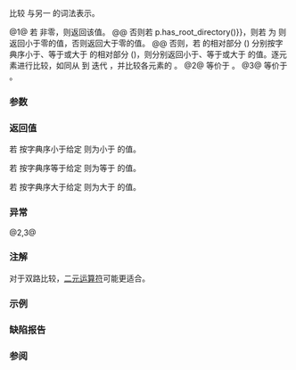 {{cpp/filesystem/path/title|compare}}
{{cpp/filesystem/path/navbar}}
{{dcl begin}}
{{dcl|num=1|since=c++17|1=
int compare( const path&amp; p ) const noexcept;
}}
{{dcl|num=2|since=c++17|1=
int compare( const string_type&amp; str ) const;
int compare( std::basic_string_view&lt;value_type&gt; str ) const;
}}
{{dcl|num=3|since=c++17|1=
int compare( const value_type* s ) const;
}}
{{dcl end}}

比较 {{tt|path}} 与另一 {{tt|path}} 的词法表示。

@1@ 若 {{c|root_name().native().compare(p.root_name().native())}} 非零，则返回该值。
@@ 否则若 {{c|has_root_directory() !{{=}} p.has_root_directory()}}，则若 {{rlpf|has_path|has_root_directory}} 为 {{c|false}} 则返回小于零的值，否则返回大于零的值。
@@ 否则，若 {{tt|path}} 的相对部分 ({{rlpf|relative_path}}) 分别按字典序小于、等于或大于 {{tt|p}} 的相对部分 ({{c|p.relative_path()}})，则分别返回小于、等于或大于 {{math|0}} 的值。逐元素进行比较，如同从{{rlpf|begin}} 到 {{rlpf|begin|end}} 迭代 {{tt|path}}，并比较各元素的 {{rlpf|native}}。
@2@ 等价于 {{c|compare(path(str))}}。
@3@ 等价于 {{c|compare(path(s))}}。

===参数===
{{par begin}}
{{par | p | 要比较的 {{tt|path}}}}
{{par | str | 表示要比较的表示路径的字符串或字符串视图}}
{{par | s | 表示要比较的路径的空终止字符串}}
{{par end}}

===返回值===
若 {{tt|path}} 按字典序小于给定 {{tt|path}} 则为小于 {{math|0}} 的值。

若 {{tt|path}} 按字典序等于给定 {{tt|path}} 则为等于 {{math|0}} 的值。

若 {{tt|path}} 按字典序大于给定 {{tt|path}} 则为大于 {{math|0}} 的值。

===异常===
@2,3@ {{cpp/impldef exception item}}

===注解===
对于双路比较，[[cpp/filesystem/path/operator_cmp|二元运算符]]可能更适合。

===示例===
{{example
|code=
#include &lt;filesystem&gt;
#include &lt;iostream&gt;
#include &lt;string_view&gt;
namespace fs = std::filesystem;

void demo(fs::path p1, fs::path p2, std::string_view msg)
{
    std::cout &lt;&lt; p1;
    const int rc = p1.compare(p2); 
    if (rc &lt; 0)
        std::cout &lt;&lt; " &lt; ";
    else if (rc &gt; 0)
        std::cout &lt;&lt; " &gt; ";
    else
        std::cout &lt;&lt; " == ";
    std::cout &lt;&lt; p2 &lt;&lt; " \t: " &lt;&lt; msg &lt;&lt; '\n';
}

int main()
{
    demo("/a/b/", "/a/b/", "简单");
    demo("/a/b/", "/a/b/c", "简单");
    demo("/a/b/../b", "/a/b", "无规范转换");
    demo("/a/b", "/a/b/.", "无规范转换");
    demo("/a/b/", "a/c", "绝对路径按序在相对路径之后");
}
|output=
"/a/b/" == "/a/b/"      : 简单
"/a/b/" &lt; "/a/b/c"	: 简单
"/a/b/../b" &gt; "/a/b"	: 无规范转换
"/a/b" &lt; "/a/b/."	: 无规范转换
"/a/b/" &gt; "a/c"	        : 绝对路径按序在相对路径之后
}}


===缺陷报告===
{{dr list begin}}
{{dr list item|wg=lwg|dr=2936|std=C++17|before=直接比较所有路径元素|after=分开处理根名与根目录}}
{{dr list end}}

===参阅===
{{dsc begin}}
{{dsc inc|cpp/filesystem/path/dsc operator_cmp}}
{{dsc end}}

{{langlinks|de|en|es|ja|ru}}